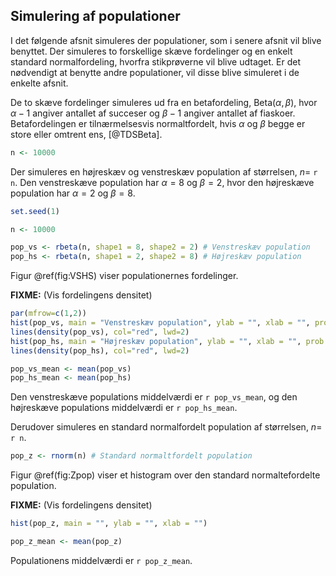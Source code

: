 ## Simulering af populationer {#pop-sim}
I det følgende afsnit simuleres der populationer, som i senere afsnit vil blive benyttet. Der simuleres to forskellige skæve fordelinger og en enkelt standard normalfordeling, hvorfra stikprøverne vil blive udtaget. Er det nødvendigt at benytte andre populationer, vil disse blive simuleret i de enkelte afsnit.

De to skæve fordelinger simuleres ud fra en betafordeling, $\text{Beta}(\alpha, \beta)$, hvor $\alpha-1$ angiver antallet af succeser og $\beta-1$ angiver antallet af fiaskoer. Betafordelingen er tilnærmelsesvis normaltfordelt, hvis $\alpha$ og $\beta$ begge er store eller omtrent ens, [@TDSBeta].

```r
n <- 10000
```

Der simuleres en højreskæv og venstreskæv population af størrelsen, $n=$ ```r n```. Den venstreskæve population har $\alpha = 8$ og $\beta = 2$, hvor den højreskæve population har $\alpha = 2$ og $\beta = 8$.

```r
set.seed(1)

n <- 10000

pop_vs <- rbeta(n, shape1 = 8, shape2 = 2) # Venstreskæv population
pop_hs <- rbeta(n, shape1 = 2, shape2 = 8) # Højreskæv population
```

Figur \@ref(fig:VSHS) viser populationernes fordelinger.

__FIXME:__ (Vis fordelingens densitet)

```r
par(mfrow=c(1,2))
hist(pop_vs, main = "Venstreskæv population", ylab = "", xlab = "", prob = TRUE)
lines(density(pop_vs), col="red", lwd=2)
hist(pop_hs, main = "Højreskæv population", ylab = "", xlab = "", prob = TRUE)
lines(density(pop_hs), col="red", lwd=2)
```

```r
pop_vs_mean <- mean(pop_vs)
pop_hs_mean <- mean(pop_hs)
```

Den venstreskæve populations middelværdi er ```r pop_vs_mean```, og den højreskæve populations middelværdi er ```r pop_hs_mean```.

Derudover simuleres en standard normalfordelt population af størrelsen, $n=$ ```r n```.

```r
pop_z <- rnorm(n) # Standard normaltfordelt population
```

Figur \@ref(fig:Zpop) viser et histogram over den standard normaltefordelte population.

__FIXME:__ (Vis fordelingens densitet)

```r
hist(pop_z, main = "", ylab = "", xlab = "")
```

```r
pop_z_mean <- mean(pop_z)
```

Populationens middelværdi er ```r pop_z_mean```.

